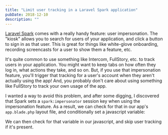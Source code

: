 ```yaml
---
title: "Limit user tracking in a Laravel Spark application"
pubDate: 2018-12-10
description: ""
---
```



<OldPost />

[Laravel Spark](https://spark.laravel.com/) comes with a really handy feature: user impersonation. The "kiosk" allows you to search for users of your application, and click a button to sign in as that user. This is great for things like white-glove onboarding, recording screencasts for a user to show them a feature, etc.

It's quite common to use something like Intercom, FullStory, etc. to track users in your application. You might want to keep tabs on how often they log in, what actions they take, and so on. But, if you use that impersonation feature, you'll trigger that tracking for a user's account when they aren't actually using the app! And, you probably don't care about using something like FullStory to track your own usage of the app.

I wanted a way to avoid this problem, and after some digging, I discovered that Spark sets a `spark:impersonator` session key when using the impersonation feature. As a result, we can check for that in our app's `app.blade.php` layout file, and conditionally set a javascript variable:

<script src="https://gist.github.com/tnorthcutt/930fca70f68949a5a54ee98ae0da04bd.js"></script>

We can then check for that variable in our javascript, and skip user tracking if it's present.
